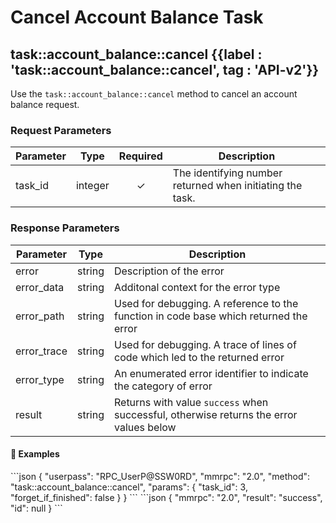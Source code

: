 
# Cancel Account Balance Task

## task::account\_balance::cancel {{label : 'task::account_balance::cancel', tag : 'API-v2'}}

Use the `task::account_balance::cancel` method to cancel an account balance request.

### Request Parameters

| Parameter | Type    | Required | Description                                               |
| --------- | ------- | :------: | --------------------------------------------------------- |
| task\_id  | integer |     ✓    | The identifying number returned when initiating the task. |

### Response Parameters

| Parameter    | Type   | Description                                                                            |
| ------------ | ------ | -------------------------------------------------------------------------------------- |
| error        | string | Description of the error                                                               |
| error\_data  | string | Additonal context for the error type                                                   |
| error\_path  | string | Used for debugging. A reference to the function in code base which returned the error  |
| error\_trace | string | Used for debugging. A trace of lines of code which led to the returned error           |
| error\_type  | string | An enumerated error identifier to indicate the category of error                       |
| result       | string | Returns with value `success` when successful, otherwise returns the error values below |

#### 📌 Examples

<CodeGroup title="Account Balance Cancel" tag="POST" label="task::account_balance::cancel" mm2MethodDecorate="true">
  ```json
  {
    "userpass": "RPC_UserP@SSW0RD",
    "mmrpc": "2.0",
    "method": "task::account_balance::cancel",
    "params": {
      "task_id": 3,
      "forget_if_finished": false
    }
  }
  ```
</CodeGroup>

<CollapsibleSection expandedText="Hide Response" collapsedText="Show Response">
  ```json
  {
    "mmrpc": "2.0",
    "result": "success",
    "id": null
  }
  ```
</CollapsibleSection>
